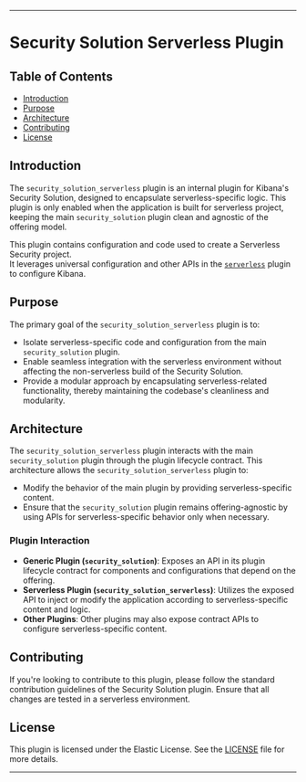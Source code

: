 ---

# **Security Solution Serverless Plugin**

## **Table of Contents**
- [Introduction](#introduction)
- [Purpose](#purpose)
- [Architecture](#architecture)
- [Contributing](#contributing)
- [License](#license)

## **Introduction**
The `security_solution_serverless` plugin is an internal plugin for Kibana's Security Solution, designed to encapsulate serverless-specific logic. 
This plugin is only enabled when the application is built for serverless project, keeping the main `security_solution` plugin clean and agnostic of the offering model.

This plugin contains configuration and code used to create a Serverless Security project.  
It leverages universal configuration and other APIs in the [`serverless`](../serverless/README.mdx) plugin to configure Kibana.

## **Purpose**
The primary goal of the `security_solution_serverless` plugin is to:
- Isolate serverless-specific code and configuration from the main `security_solution` plugin.
- Enable seamless integration with the serverless environment without affecting the non-serverless build of the Security Solution.
- Provide a modular approach by encapsulating serverless-related functionality, thereby maintaining the codebase's cleanliness and modularity.

## **Architecture**
The `security_solution_serverless` plugin interacts with the main `security_solution` plugin through the plugin lifecycle contract. 
This architecture allows the `security_solution_serverless` plugin to:
- Modify the behavior of the main plugin by providing serverless-specific content.
- Ensure that the `security_solution` plugin remains offering-agnostic by using APIs for serverless-specific behavior only when necessary.

### **Plugin Interaction**
- **Generic Plugin (`security_solution`)**: Exposes an API in its plugin lifecycle contract for components and configurations that depend on the offering.
- **Serverless Plugin (`security_solution_serverless`)**: Utilizes the exposed API to inject or modify the application according to serverless-specific content and logic.
- **Other Plugins**: Other plugins may also expose contract APIs to configure serverless-specific content. 

## **Contributing**
If you're looking to contribute to this plugin, please follow the standard contribution guidelines of the Security Solution plugin. Ensure that all changes are tested in a serverless environment.

## **License**
This plugin is licensed under the Elastic License. See the [LICENSE](../LICENSE.txt) file for more details.

---